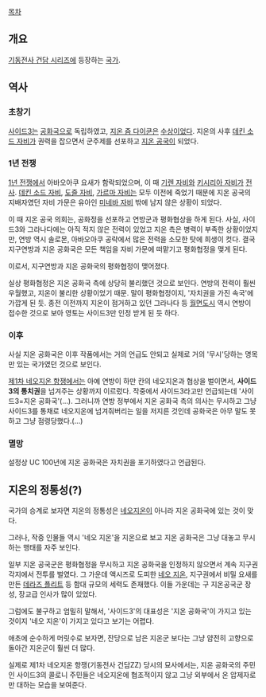 [[목차]]
== 개요 ==
[[기동전사 건담 시리즈]]에 등장하는 [[국가]].

== 역사 ==
=== 초창기 ===
[[사이드3]]는 [[공화국]]으로 독립하였고, [[지온 즘 다이쿤]]은 [[수상]]이었다. 지온의 사후 [[데킨 소드 자비]]가 권력을 잡으면서 군주제를 선포하고 [[지온 공국]]이 되었다.

=== 1년 전쟁 ===
[[1년 전쟁]]에서 아바오아쿠 요새가 함락되었으며, 이 때 [[기렌 자비]]와 [[키시리아 자비]]가 [[전사]]. [[데킨 소드 자비]], [[도즐 자비]], [[가르마 자비]]는 모두 이전에 죽었기 때문에 지온 공국의 지배자였던 자비 가문은 유아인 [[미네바 자비]] 밖에 남지 않은 상황이 되었다.

이 때 지온 공국 의회는, 공화정을 선포하고 연방군과 평화협상을 하게 된다. 사실, 사이드3와 그라나다에는 아직 적지 않은 전력이 있었고 지온 측은 병력이 부족한 상황이었지만, 연방 역시 솔로몬, 아바오아쿠 공략에서 많은 전력을 소모한 탓에 희생이 컷다. 결국 지구연방과 지온 공화국은 모든 책임을 자비 가문에 떠맡기고 평화협정을 맺게 된다.

이로서, 지구연방과 지온 공화국의 평화협정이 맺어졌다.

실상 평화협정은 지온 공화국 측에 상당히 불리했던 것으로 보인다. 연방의 전력이 훨씬 우월했고, 지온이 불리한 상황이었기 때문. 말이 평화협정이지, '자치권을 가진 속국'에 가깝게 된 듯. 종전 이전까지 지온이 점거하고 있던 그라나다 등 [[월면도시]] 역시 연방이 접수한 것으로 보아 영토는 사이드3만 인정 받게 된 듯 하다.

=== 이후 ===
사실 지온 공화국은 이후 작품에서는 거의 언급도 안되고 실제로 거의 '무시'당하는 명목만 있는 국가였던 것으로 보인다.

[[제1차 네오지온 항쟁]]에서는 아예 연방이 하만 칸의 네오지온과 협상을 벌이면서, '''사이드3의 통치권'''을 넘겨주는 상황까지 이르렀다. 작중에서 사이드3라고만 언급되는데 '사이드3=지온 공화국'(…). 그러니까 연방 정부에서 지온 공화국 측의 의사는 무시하고 그냥 사이드3를 통채로 네오지온에 넘겨줘버리는 일을 저지른 것인데 공화국은 아무 말도 못하고 그냥 점령당했다.(…)

=== 멸망 ===
설정상 UC 100년에 지온 공화국은 자치권을 포기하였다고 언급된다.

== 지온의 정통성(?) ==
국가의 승계로 보자면 지온의 정통성은 [[네오지온]]이 아니라 지온 공화국에 있는 것이 맞다.

그러나, 작중 인물들 역시 '네오 지온'을 지온으로 보고 지온 공화국은 그냥 대놓고 무시하는 행태를 자주 보인다.

일부 지온 공국군은 평화협정을 무시하고 지온 공화국을 인정하지 않으면서 계속 지구권 각지에서 전투를 벌였다. 그 가운데 액시즈로 도피한 [[네오 지온]], 지구권에서 비밀 요새를 만든 [[데라즈 플리트]] 등 함대 규모의 세력도 존재했다. 이들 가운데는 구 지온공국군 장성, 장교급 인사가 많이 있었다.

그럼에도 불구하고 엄밀히 말해서, '사이드3'의 대표성은 '지온 공화국'이 가지고 있는 것이지 '네오 지온'이 가지고 있다고 보기는 어렵다.

애초에 순수하게 머릿수로 보자면, 잔당으로 남은 지온군 보다는 그냥 얌전히 고향으로 돌아간 지온군이 훨씬 더 많다.

실제로 제1차 네오지온 항쟁(기동전사 건담ZZ) 당시의 묘사에서는, 지온 공화국의 주민인 사이드3의 콜로니 주민들은 네오지온에 협조적이지 않고 그냥 외부에서 온 압제자로만 대하는 모습을 보여준다.
